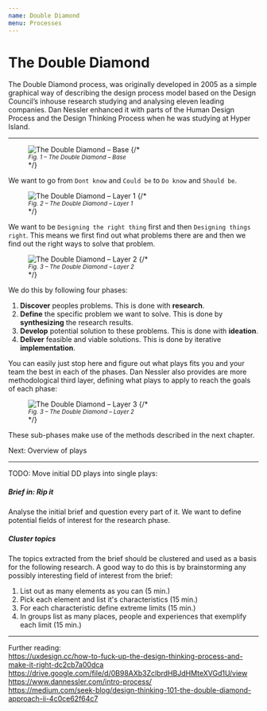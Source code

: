 ```yaml
---
name: Double Diamond
menu: Processes
---
```



# The Double Diamond

The Double Diamond process, was originally developed in 2005 as a simple graphical way of describing the design process
model based on the Design Council’s in­house research studying and analysing eleven leading companies. 
Dan Nessler enhanced it with parts of the Human Design Process and the Design Thinking Process when he was studying at Hyper Island.

---

<figure>
    <img style={{ maxWidth: '100%' }} src="/public/images/DD_01.svg" alt="The Double Diamond – Base" />
    {/* <figcaption style={{ opacity: 0.5 }}><small><i>Fig. 1 – The Double Diamond – Base</i></small></figcaption> */}
</figure>

We want to go from `Dont know` and `Could be` to `Do know` and `Should be`.

<figure>
    <img style={{ maxWidth: '100%' }} src="/public/images/DD_02.svg" alt="The Double Diamond – Layer 1" />
    {/* <figcaption style={{ opacity: 0.5 }}><small><i>Fig. 2 – The Double Diamond – Layer 1</i></small></figcaption> */}
</figure>

We want to be `Designing the right thing` first and then `Designing things right`. This means we first find out what problems there are and then we find out the right ways to solve that problem.

<figure>
    <img style={{ maxWidth: '100%' }} src="/public/images/DD_03.svg" alt="The Double Diamond – Layer 2" />
    {/* <figcaption style={{ opacity: 0.5 }}><small><i>Fig. 3 – The Double Diamond – Layer 2</i></small></figcaption> */}
</figure>

We do this by following four phases: 

1. **Discover** peoples problems. This is done with **research**.
2. **Define** the specific problem we want to solve. This is done by **synthesizing** the research results.
3. **Develop** potential solution to these problems. This is done with **ideation**.
4. **Deliver** feasible and viable solutions. This is done by iterative **implementation**.
  
You can easily just stop here and figure out what plays fits you and your team the best in each of the phases. Dan Nessler also provides are more methodological third layer, defining what plays to apply to reach the goals of each phase:

<figure>
    <img style={{ maxWidth: '100%' }} src="/public/images/DD_04.svg" alt="The Double Diamond – Layer 3" />
    {/* <figcaption style={{ opacity: 0.5 }}><small><i>Fig. 3 – The Double Diamond – Layer 2</i></small></figcaption> */}
</figure>

These sub-phases make use of the methods described in the next chapter.

<Link to="plays-overview-of-plays">Next: Overview of plays</Link>

---

TODO: Move initial DD plays into single plays:

##### Brief in: Rip it

Analyse the initial brief and question every part of it. We want to define potential fields of interest for the research phase.

##### Cluster topics

The topics extracted from the brief should be clustered and used as a basis for the following research. A good way to do this is by brainstorming any possibly interesting field of interest from the brief:

1. List out as many elements as you can (5 min.)
2. Pick each element and list it's characteristics (15 min.)
3. For each characteristic define extreme limits (15 min.)
4. In groups list as many places, people and experiences that exemplify each limit (15 min.)

---

Further reading:  
https://uxdesign.cc/how-to-fuck-up-the-design-thinking-process-and-make-it-right-dc2cb7a00dca  
https://drive.google.com/file/d/0B98AXb3ZclbrdHBJdHMteXVGd1U/view  
https://www.dannessler.com/intro-process/  
https://medium.com/seek-blog/design-thinking-101-the-double-diamond-approach-ii-4c0ce62f64c7  